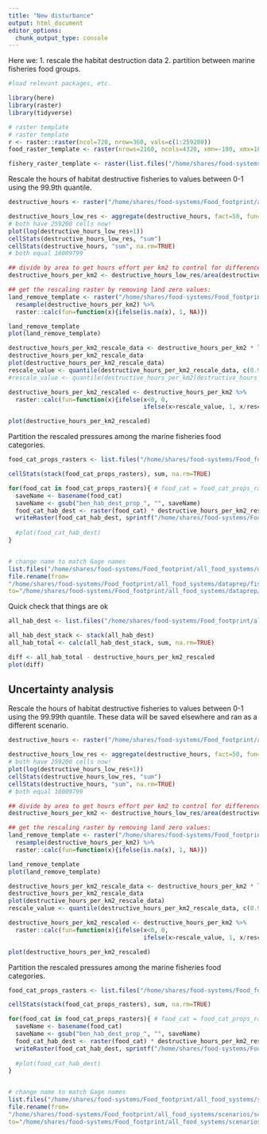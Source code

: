 ```yaml
---
title: "New disturbance"
output: html_document
editor_options: 
  chunk_output_type: console
---
```


Here we:
1. rescale the habitat destruction data 
2. partition between marine fisheries food groups.

```r
#load relevant packages, etc.

library(here)
library(raster)
library(tidyverse)

# raster template
# raster template
r <- raster::raster(ncol=720, nrow=360, vals=c(1:259200))
food_raster_template <- raster(nrows=2160, ncols=4320, xmn=-180, xmx=180, ymn=-90, ymx=90)

fishery_raster_template <- raster(list.files("/home/shares/food-systems/Food_footprint/all_food_systems/dataprep/fisheries/marine/disturbance/rasters/destructive_proportions", full=TRUE)[1])
```

Rescale the hours of habitat destructive fisheries to values between 0-1 using the 99.9th quantile.
```r

destructive_hours <- raster("/home/shares/food-systems/Food_footprint/all_food_systems/dataprep/fisheries/marine/disturbance/global_fishing_watch/FishingWatch_annual_effort_destructive_hours_2017.tif")

destructive_hours_low_res <- aggregate(destructive_hours, fact=50, fun=sum, progress="text")
# both have 259200 cells now!
plot(log(destructive_hours_low_res+1))
cellStats(destructive_hours_low_res, "sum")
cellStats(destructive_hours, "sum", na.rm=TRUE)
# both equal 16009799

## divide by area to get hours effort per km2 to control for differences in raster area in lat/long projection
destructive_hours_per_km2 <- destructive_hours_low_res/area(destructive_hours_low_res)

## get the rescaling raster by removing land zero values:
land_remove_template <- raster("/home/shares/food-systems/Food_footprint/all_food_systems/dataprep/spatial/food_rgns.tif") %>%
  resample(destructive_hours_per_km2) %>%
  raster::calc(fun=function(x){ifelse(is.na(x), 1, NA)})

land_remove_template
plot(land_remove_template)

destructive_hours_per_km2_rescale_data <- destructive_hours_per_km2 * land_remove_template
destructive_hours_per_km2_rescale_data
plot(destructive_hours_per_km2_rescale_data)
rescale_value <- quantile(destructive_hours_per_km2_rescale_data, c(0.999))
#rescale_value <- quantile(destructive_hours_per_km2[destructive_hours_per_km2>0], c(0.999))

destructive_hours_per_km2_rescaled <- destructive_hours_per_km2 %>%
  raster::calc(fun=function(x){ifelse(x<0, 0,
                                      ifelse(x>rescale_value, 1, x/rescale_value))})

plot(destructive_hours_per_km2_rescaled)

```

Partition the rescaled pressures among the marine fisheries food categories.

```r

food_cat_props_rasters <- list.files("/home/shares/food-systems/Food_footprint/all_food_systems/dataprep/fisheries/marine/disturbance/rasters/destructive_proportions", full=TRUE)

cellStats(stack(food_cat_props_rasters), sum, na.rm=TRUE)

for(food_cat in food_cat_props_rasters){ # food_cat = food_cat_props_rasters[1]
  saveName <- basename(food_cat)
  saveName <- gsub("ben_hab_dest_prop_", "", saveName)
  food_cat_hab_dest <- raster(food_cat) * destructive_hours_per_km2_rescaled 
  writeRaster(food_cat_hab_dest, sprintf("/home/shares/food-systems/Food_footprint/all_food_systems/dataprep/fisheries/marine/disturbance/rasters/benthic_habitat_destruction/benthic_habitat_destruction_%s", saveName), overwrite=TRUE)
  
  #plot(food_cat_hab_dest)
}


# change name to match Gage names
list.files("/home/shares/food-systems/Food_footprint/all_food_systems/dataprep/fisheries/marine/disturbance/rasters/benthic_habitat_destruction", full=TRUE)
file.rename(from=
"/home/shares/food-systems/Food_footprint/all_food_systems/dataprep/fisheries/marine/disturbance/rasters/benthic_habitat_destruction/benthic_habitat_destruction_forage_fish.tif",
to="/home/shares/food-systems/Food_footprint/all_food_systems/dataprep/fisheries/marine/disturbance/rasters/benthic_habitat_destruction/benthic_habitat_destruction_fofm.tif")

```

Quick check that things are ok
```r

all_hab_dest <- list.files("/home/shares/food-systems/Food_footprint/all_food_systems/dataprep/fisheries/marine/disturbance/rasters/benthic_habitat_destruction", full=TRUE)

all_hab_dest_stack <- stack(all_hab_dest)
all_hab_total <- calc(all_hab_dest_stack, sum, na.rm=TRUE)

diff <- all_hab_total - destructive_hours_per_km2_rescaled
plot(diff)

```


## Uncertainty analysis
Rescale the hours of habitat destructive fisheries to values between 0-1 using the 99.99th quantile.  These data will be saved elsewhere and ran as a different scenario.
```r

destructive_hours <- raster("/home/shares/food-systems/Food_footprint/all_food_systems/dataprep/fisheries/marine/disturbance/global_fishing_watch/FishingWatch_annual_effort_destructive_hours_2017.tif")

destructive_hours_low_res <- aggregate(destructive_hours, fact=50, fun=sum, progress="text")
# both have 259200 cells now!
plot(log(destructive_hours_low_res+1))
cellStats(destructive_hours_low_res, "sum")
cellStats(destructive_hours, "sum", na.rm=TRUE)
# both equal 16009799

## divide by area to get hours effort per km2 to control for differences in raster area in lat/long projection
destructive_hours_per_km2 <- destructive_hours_low_res/area(destructive_hours_low_res)

## get the rescaling raster by removing land zero values:
land_remove_template <- raster("/home/shares/food-systems/Food_footprint/all_food_systems/dataprep/spatial/food_rgns.tif") %>%
  resample(destructive_hours_per_km2) %>%
  raster::calc(fun=function(x){ifelse(is.na(x), 1, NA)})

land_remove_template
plot(land_remove_template)

destructive_hours_per_km2_rescale_data <- destructive_hours_per_km2 * land_remove_template
destructive_hours_per_km2_rescale_data
plot(destructive_hours_per_km2_rescale_data)
rescale_value <- quantile(destructive_hours_per_km2_rescale_data, c(0.9999))

destructive_hours_per_km2_rescaled <- destructive_hours_per_km2 %>%
  raster::calc(fun=function(x){ifelse(x<0, 0,
                                      ifelse(x>rescale_value, 1, x/rescale_value))})

plot(destructive_hours_per_km2_rescaled)

```

Partition the rescaled pressures among the marine fisheries food categories.

```r

food_cat_props_rasters <- list.files("/home/shares/food-systems/Food_footprint/all_food_systems/dataprep/fisheries/marine/disturbance/rasters/destructive_proportions", full=TRUE)

cellStats(stack(food_cat_props_rasters), sum, na.rm=TRUE)

for(food_cat in food_cat_props_rasters){ # food_cat = food_cat_props_rasters[1]
  saveName <- basename(food_cat)
  saveName <- gsub("ben_hab_dest_prop_", "", saveName)
  food_cat_hab_dest <- raster(food_cat) * destructive_hours_per_km2_rescaled 
  writeRaster(food_cat_hab_dest, sprintf("/home/shares/food-systems/Food_footprint/all_food_systems/scenarios/scenarios_dataprep/fis_benthic_destructive/benthic_habitat_destruction_%s", saveName), overwrite=TRUE)
  
  #plot(food_cat_hab_dest)
}


# change name to match Gage names
list.files("/home/shares/food-systems/Food_footprint/all_food_systems/scenarios/scenarios_dataprep/fis_benthic_destructive", full=TRUE)
file.rename(from=
"/home/shares/food-systems/Food_footprint/all_food_systems/scenarios/scenarios_dataprep/fis_benthic_destructive/benthic_habitat_destruction_forage_fish.tif",
to="/home/shares/food-systems/Food_footprint/all_food_systems/scenarios/scenarios_dataprep/fis_benthic_destructive/benthic_habitat_destruction_fofm.tif")

```
